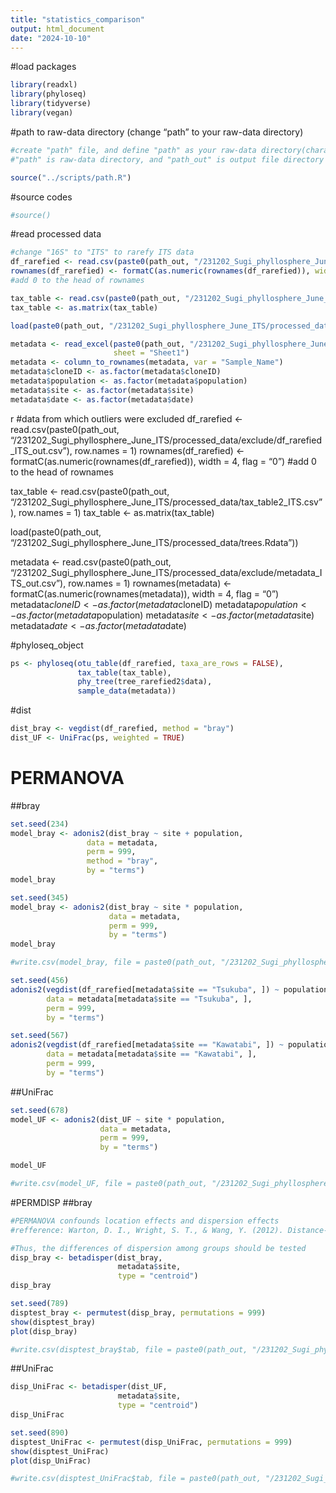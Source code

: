```yaml
---
title: "statistics_comparison"
output: html_document
date: "2024-10-10"
---
```


#load packages

```r
library(readxl)
library(phyloseq)
library(tidyverse)
library(vegan)
```

#path to raw-data directory (change "path" to your raw-data directory)

```r
#create "path" file, and define "path" as your raw-data directory(character vector) in the file
#"path" is raw-data directory, and "path_out" is output file directory

source("../scripts/path.R")
```

#source codes

```r
#source()
```

#read processed data

```r
#change "16S" to "ITS" to rarefy ITS data
df_rarefied <- read.csv(paste0(path_out, "/231202_Sugi_phyllosphere_June_ITS/processed_data/df_rarefied_ITS.csv"), row.names = 1)
rownames(df_rarefied) <- formatC(as.numeric(rownames(df_rarefied)), width = 4, flag = "0") 
#add 0 to the head of rownames

tax_table <- read.csv(paste0(path_out, "/231202_Sugi_phyllosphere_June_ITS/processed_data/tax_table2_ITS.csv"), row.names = 1)
tax_table <- as.matrix(tax_table)

load(paste0(path_out, "/231202_Sugi_phyllosphere_June_ITS/processed_data/trees.Rdata"))

metadata <- read_excel(paste0(path_out, "/231202_Sugi_phyllosphere_June_ITS/processed_data/metadata_2306.xlsx"), 
                       sheet = "Sheet1")
metadata <- column_to_rownames(metadata, var = "Sample_Name")
metadata$cloneID <- as.factor(metadata$cloneID)
metadata$population <- as.factor(metadata$population)
metadata$site <- as.factor(metadata$site)
metadata$date <- as.factor(metadata$date)
```

{r, eval=FALSE}
#data from which outliers were excluded
df_rarefied <- read.csv(paste0(path_out, "/231202_Sugi_phyllosphere_June_ITS/processed_data/exclude/df_rarefied_ITS_out.csv"), row.names = 1)
rownames(df_rarefied) <- formatC(as.numeric(rownames(df_rarefied)), width = 4, flag = "0") 
#add 0 to the head of rownames

tax_table <- read.csv(paste0(path_out, "/231202_Sugi_phyllosphere_June_ITS/processed_data/tax_table2_ITS.csv"), row.names = 1)
tax_table <- as.matrix(tax_table)

load(paste0(path_out, "/231202_Sugi_phyllosphere_June_ITS/processed_data/trees.Rdata"))

metadata <- read.csv(paste0(path_out, "/231202_Sugi_phyllosphere_June_ITS/processed_data/exclude/metadata_ITS_out.csv"), row.names = 1)
rownames(metadata) <- formatC(as.numeric(rownames(metadata)), width = 4, flag = "0")
metadata$cloneID <- as.factor(metadata$cloneID)
metadata$population <- as.factor(metadata$population)
metadata$site <- as.factor(metadata$site)
metadata$date <- as.factor(metadata$date)

#phyloseq_object

```r
ps <- phyloseq(otu_table(df_rarefied, taxa_are_rows = FALSE), 
               tax_table(tax_table), 
               phy_tree(tree_rarefied2$data), 
               sample_data(metadata))
```

#dist

```r
dist_bray <- vegdist(df_rarefied, method = "bray")
dist_UF <- UniFrac(ps, weighted = TRUE)
```

# PERMANOVA
##bray

```r
set.seed(234)
model_bray <- adonis2(dist_bray ~ site + population, 
                 data = metadata, 
                 perm = 999, 
                 method = "bray", 
                 by = "terms")
model_bray
```

```r
set.seed(345)
model_bray <- adonis2(dist_bray ~ site * population, 
                      data = metadata, 
                      perm = 999, 
                      by = "terms")
model_bray

#write.csv(model_bray, file = paste0(path_out, "/231202_Sugi_phyllosphere_June_ITS/analysis/PERMANOVA_bray.csv"))
```

```r
set.seed(456)
adonis2(vegdist(df_rarefied[metadata$site == "Tsukuba", ]) ~ population, 
        data = metadata[metadata$site == "Tsukuba", ], 
        perm = 999, 
        by = "terms")

set.seed(567)
adonis2(vegdist(df_rarefied[metadata$site == "Kawatabi", ]) ~ population, 
        data = metadata[metadata$site == "Kawatabi", ], 
        perm = 999, 
        by = "terms")
```

##UniFrac

```r
set.seed(678)
model_UF <- adonis2(dist_UF ~ site * population, 
                    data = metadata, 
                    perm = 999, 
                    by = "terms")

model_UF

#write.csv(model_UF, file = paste0(path_out, "/231202_Sugi_phyllosphere_June_ITS/analysis/PERMANOVA_weightedUF.csv"))
```

#PERMDISP
##bray

```r
#PERMANOVA confounds location effects and dispersion effects
#refference: Warton, D. I., Wright, S. T., & Wang, Y. (2012). Distance‐based multivariate analyses confound location and dispersion effects. Methods in Ecology and Evolution, 3(1), 89-101.

#Thus, the differences of dispersion among groups should be tested
disp_bray <- betadisper(dist_bray, 
                        metadata$site, 
                        type = "centroid")
disp_bray

set.seed(789)
disptest_bray <- permutest(disp_bray, permutations = 999)
show(disptest_bray)
plot(disp_bray)

#write.csv(disptest_bray$tab, file = paste0(path_out, "/231202_Sugi_phyllosphere_June_ITS/analysis/PERMDISP_bray.csv"))
```

##UniFrac

```r
disp_UniFrac <- betadisper(dist_UF, 
                        metadata$site, 
                        type = "centroid")
disp_UniFrac

set.seed(890)
disptest_UniFrac <- permutest(disp_UniFrac, permutations = 999)
show(disptest_UniFrac)
plot(disp_UniFrac)

#write.csv(disptest_UniFrac$tab, file = paste0(path_out, "/231202_Sugi_phyllosphere_June_ITS/analysis/PERMDISP_weightedUF.csv"))
```

